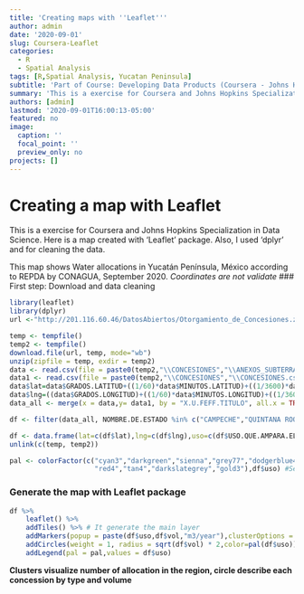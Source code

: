 ```yaml
---
title: 'Creating maps with ''Leaflet'''
author: admin
date: '2020-09-01'
slug: Coursera-Leaflet
categories:
  - R
  - Spatial Analysis
tags: [R,Spatial Analysis, Yucatan Peninsula]
subtitle: 'Part of Course: Developing Data Products (Coursera - Johns Hopkins)'
summary: 'This is a exercise for Coursera and Johns Hopkins Specialization in Data Science'
authors: [admin]
lastmod: '2020-09-01T16:00:13-05:00'
featured: no
image:
  caption: ''
  focal_point: ''
  preview_only: no
projects: []
---
```

# Creating a map with Leaflet

This is a exercise for Coursera and Johns Hopkins Specialization in Data Science. Here is a map created with 'Leaflet' package. Also, I used 'dplyr' and for cleaning the data.

This map shows Water allocations in Yucatán Península, México according to REPDA by CONAGUA, September 2020.
*Coordinates are not validate*
### First step: Download and data cleaning

```r
library(leaflet)
library(dplyr)
url <-"http://201.116.60.46/DatosAbiertos/Otorgamiento_de_Concesiones.zip"

temp <- tempfile()
temp2 <- tempfile()
download.file(url, temp, mode="wb")
unzip(zipfile = temp, exdir = temp2)
data <- read.csv(file = paste0(temp2,"\\CONCESIONES","\\ANEXOS_SUBTERRANEOS.csv",sep=""),encoding = "UTF-8")
data1 <- read.csv(file = paste0(temp2,"\\CONCESIONES","\\CONCESIONES.csv",sep=""),encoding = "UTF-8")
data$lat=data$GRADOS.LATITUD+((1/60)*data$MINUTOS.LATITUD)+((1/3600)*data$SEGUNDOS.LATITUD)
data$lng=((data$GRADOS.LONGITUD)+((1/60)*data$MINUTOS.LONGITUD)+((1/3600)*data$SEGUNDOS.LONGITUD))*-1
data_all <- merge(x = data,y= data1, by = "X.U.FEFF.TITULO", all.x = TRUE)

df <- filter(data_all, NOMBRE.DE.ESTADO %in% c("CAMPECHE","QUINTANA ROO","YUCATAN"),lat>=17.5,lat<=22,lng<=-87,lng>=-92) #filter by State and coordinates

df <- data.frame(lat=c(df$lat),lng=c(df$lng),uso=c(df$USO.QUE.AMPARA.EL.TITULO),vol=df$VOLUMEN.ANUAL.EN.m3)
unlink(c(temp, temp2))

pal <- colorFactor(c("cyan3","darkgreen","sienna","grey77","dodgerblue4",
                     "red4","tan4","darkslategrey","gold3"),df$uso) #Set colors
```

### Generate the map with Leaflet package

```r
df %>%
    leaflet() %>% 
    addTiles() %>% # It generate the main layer
    addMarkers(popup = paste(df$uso,df$vol,"m3/year"),clusterOptions = markerClusterOptions()) %>% # Define marks
    addCircles(weight = 1, radius = sqrt(df$vol) * 2,color=pal(df$uso)) %>%
    addLegend(pal = pal,values = df$uso)
```

**Clusters visualize number of allocation in the region, circle describe each concession by type and volume**
